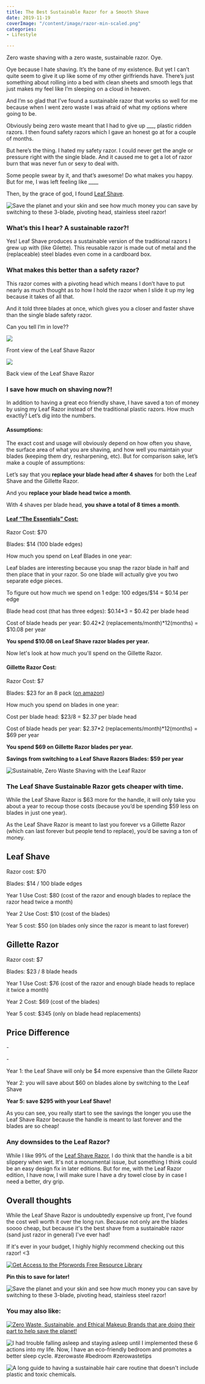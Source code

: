 ```yaml
---
title: The Best Sustainable Razor for a Smooth Shave
date: 2019-11-19
coverImage: "/content/image/razor-min-scaled.png"
categories:
- Lifestyle

---
```

Zero waste shaving with a zero waste, sustainable razor. Oye.

Oye because I hate shaving. It’s the bane of my existence. But yet I can’t quite seem to give it up like some of my other girlfriends have. There’s just something about rolling into a bed with clean sheets and smooth legs that just makes my feel like I’m sleeping on a cloud in heaven.

And I’m so glad that I’ve found a sustainable razor that works so well for me because when I went zero waste I was afraid of what my options where going to be.

Obviously being zero waste meant that I had to give up \_\_\_, plastic ridden razors. I then found safety razors which I gave an honest go at for a couple of months.

But here’s the thing. I hated my safety razor. I could never get the angle or pressure right with the single blade. And it caused me to get a lot of razor burn that was never fun or sexy to deal with.

Some people swear by it, and that’s awesome! Do what makes you happy. But for me, I was left feeling like \_\_\_\_

Then, by the grace of god, I found [Leaf Shave](https://leafshave.com/).

![Save the planet and your skin and see how much money you can save by switching to these 3-blade, pivoting head, stainless steel razor!](https://i0.wp.com/pforwords.com/wp-content/uploads/2019/11/razor-min-scaled.png?fit=1024%2C690&ssl=1)

### What’s this I hear? A sustainable razor?!

Yes! Leaf Shave produces a sustainable version of the traditional razors I grew up with (like Gilette). This reusable razor is made out of metal and the (replaceable) steel blades even come in a cardboard box.

### What makes this better than a safety razor?

This razor comes with a pivoting head which means I don’t have to put nearly as much thought as to how I hold the razor when I slide it up my leg because it takes of all that.

And it told three blades at once, which gives you a closer and faster shave than the single blade safety razor.

Can you tell I’m in love??

![](https://i0.wp.com/pforwords.com/wp-content/uploads/2019/11/Leaf-Front-min-scaled.png?fit=768%2C1024&ssl=1)

Front view of the Leaf Shave Razor

![](https://i0.wp.com/pforwords.com/wp-content/uploads/2019/11/Leaf-Back-min-scaled.png?fit=768%2C1024&ssl=1)

Back view of the Leaf Shave Razor

### I save how much on shaving now?!

In addition to having a great eco friendly shave, I have saved a ton of money by using my Leaf Razor instead of the traditional plastic razors. How much exactly? Let’s dig into the numbers.

#### Assumptions:

The exact cost and usage will obviously depend on how often you shave, the surface area of what you are shaving, and how well you maintain your blades (keeping them dry, resharpening, etc). But for comparison sake, let’s make a couple of assumptions:

Let’s say that you **replace your blade head after 4 shaves** for both the Leaf Shave and the Gillette Razor.

And you **replace your blade head twice a month**.

With 4 shaves per blade head, **you shave a total of 8 times a month**.

#### [Leaf “The Essentials” Cost:](https://leafshave.com/product/the-essential-kit/)

Razor Cost: \$70

Blades: \$14 (100 blade edges)

How much you spend on Leaf Blades in one year:

Leaf blades are interesting because you snap the razor blade in half and then place that in your razor. So one blade will actually give you two separate edge pieces.

To figure out how much we spend on 1 edge: 100 edges/$14 = $0.14 per edge

Blade head cost (that has three edges): $0.14\*3 = $0.42 per blade head

Cost of blade heads per year: $0.42\*2 (replacements/month)\*12(months) = $10.08 per year

**You spend \$10.08 on Leaf Shave razor blades per year.**

Now let's look at how much you'll spend on the Gillette Razor.

#### Gillette Razor Cost:

Razor Cost: \$7

Blades: \$23 for an 8 pack ([on amazon](https://www.amazon.com/Gillette-Fusion5-Razor-Blades-Refills/dp/B004B8F8MM/ref=sr_1_4?keywords=gillette+razors&qid=1572718593&sr=8-4))

How much you spend on blades in one year:

Cost per blade head: $23/8 = $2.37 per blade head

Cost of blade heads per year: $2.37\*2 (replacements/month)\*12(months) = $69 per year

**You spend \$69 on Gillette Razor blades per year.**

**Savings from switching to a Leaf Shave Razors Blades: \$59 per year**

![Sustainable, Zero Waste Shaving with the Leaf Razor](images/Leaf-artsy-min-1-scaled-e1574135697515-1024x768.png)

### **The Leaf Shave Sustainable Razor gets cheaper with time.**

While the Leaf Shave Razor is $63 more for the handle, it will only take you about a year to recoup those costs (because you’d be spending $59 less on blades in just one year).

As the Leaf Shave Razor is meant to last you forever vs a Gillette Razor (which can last forever but people tend to replace), you’d be saving a ton of money.

## Leaf Shave

Razor cost: \$70

Blades: \$14 / 100 blade edges

Year 1 Use Cost: \$80 (cost of the razor and enough blades to replace the razor head twice a month)

Year 2 Use Cost: \$10 (cost of the blades)

Year 5 cost: \$50 (on blades only since the razor is meant to last forever)

## Gillette Razor

Razor cost: \$7

Blades: \$23 / 8 blade heads

Year 1 Use Cost: \$76 (cost of the razor and enough blade heads to replace it twice a month)

Year 2 Cost: \$69 (cost of the blades)

Year 5 cost: \$345 (only on blade head replacements)

## Price Difference

\-

\-

Year 1: the Leaf Shave will only be \$4 more expensive than the Gillete Razor

Year 2: you will save about \$60 on blades alone by switching to the Leaf Shave

**Year 5: save \$295 with your Leaf Shave!**

As you can see, you really start to see the savings the longer you use the Leaf Shave Razor because the handle is meant to last forever and the blades are so cheap!

### Any downsides to the Leaf Razor?

While I like 99% of the [Leaf Shave Razor](https://leafshave.com/), I do think that the handle is a bit slippery when wet. It's not a monumental issue, but something I think could be an easy design fix in later editions. But for me, with the Leaf Razor edition, I have now, I will make sure I have a dry towel close by in case I need a better, dry grip.

## Overall thoughts

While the Leaf Shave Razor is undoubtedly expensive up front, I've found the cost well worth it over the long run. Because not only are the blades soooo cheap, but because it's the best shave from a sustainable razor (sand just razor in general) I've ever had!

If it's ever in your budget, I highly highly recommend checking out this razor! <3

[![Get Access to the Pforwords Free Resource Library](images/FREE-RESOURCE-LIBRARY-min.png)](https://mailchi.mp/be227f5f5cdc/freeresources)

**Pin this to save for later!**

![Save the planet and your skin and see how much money you can save by switching to these 3-blade, pivoting head, stainless steel razor!](images/shaving-pin-min-684x1024.png)

### You may also like:

[![Zero Waste, Sustainable, and Ethical Makeup Brands that are doing their part to help save the planet!](images/MAKE-UP-PIn-min-684x1024.png)](https://pforwords.com/sustainable-makeup-brands/?highlight=makeup)

![I had trouble falling asleep and staying asleep until I implemented these 6 actions into my life. Now, I have an eco-friendly bedroom and promotes a better sleep cycle. #zerowaste #bedroom #zerowastetips](images/bedroom-3-min-684x1024.png)

![A long guide to having a sustainable hair care routine that doesn't include plastic and toxic chemicals.](images/hair-3-min-684x1024.png)